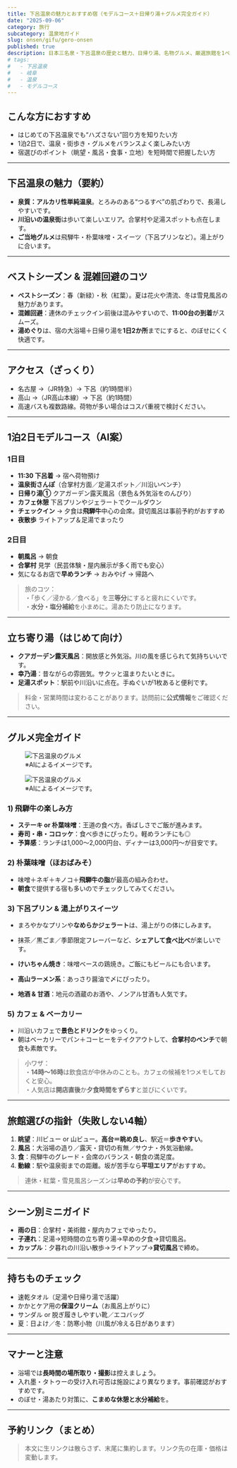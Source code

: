 ```yaml
---
title: 下呂温泉の魅力とおすすめ宿（モデルコース＋日帰り湯＋グルメ完全ガイド）
date: "2025-09-06"
category: 旅行
subcategory: 温泉地ガイド
slug: onsen/gifu/gero-onsen
published: true
description: 日本三名泉・下呂温泉の歴史と魅力、日帰り湯、名物グルメ、厳選旅館を1ページで。1泊2日モデルコース付き。
# tags:
#   - 下呂温泉
#   - 岐阜
#   - 温泉
#   - モデルコース
---
```


<PhotoPending caption="下呂温泉の温泉地ガイド — 写真は許可が下り次第、掲載します。" />

## こんな方におすすめ
- はじめての下呂温泉でも“ハズさない”回り方を知りたい方  
- 1泊2日で、温泉・街歩き・グルメをバランスよく楽しみたい方  
- 宿選びのポイント（眺望・風呂・食事・立地）を短時間で把握したい方

---

## 下呂温泉の魅力（要約）
- **泉質：アルカリ性単純温泉**。とろみのある“つるすべ”の肌ざわりで、長湯しやすいです。  
- **川沿いの温泉街**は歩いて楽しいエリア。合掌村や足湯スポットも点在します。  
- **ご当地グルメ**は飛騨牛・朴葉味噌・スイーツ（下呂プリンなど）。湯上がりに合います。

---

## ベストシーズン & 混雑回避のコツ
- **ベストシーズン**：春（新緑）・秋（紅葉）。夏は花火や清流、冬は雪見風呂の魅力があります。  
- **混雑回避**：連休のチェックイン前後は混みやすいので、**11:00台の到着**がスムーズ。  
- **湯めぐり**は、宿の大浴場＋日帰り湯を**1日2か所**までにすると、のぼせにくく快適です。

---

## アクセス（ざっくり）
- 名古屋 →（JR特急）→ 下呂（約1時間半）  
- 高山 →（JR高山本線）→ 下呂（約1時間）  
- 高速バスも複数路線。荷物が多い場合はコスパ重視で検討ください。

---

## 1泊2日モデルコース（AI案）

### 1日目
- **11:30 下呂着** → 宿へ荷物預け  
- **温泉街さんぽ**（合掌村方面／足湯スポット／川沿いベンチ）  
- **日帰り湯①** クアガーデン露天風呂（景色＆外気浴をのんびり）  
- **カフェ休憩** 下呂プリンやジェラートでクールダウン  
- **チェックイン** → 夕食は**飛騨牛**中心の会席。貸切風呂は事前予約がおすすめ  
- **夜散歩** ライトアップ＆足湯でまったり

### 2日目
- **朝風呂** → 朝食  
- **合掌村** 見学（民芸体験・屋内展示が多く雨でも安心）  
- 気になるお店で**早めランチ** → おみやげ → 帰路へ

> 旅のコツ：  
> ・「歩く／浸かる／食べる」を**三等分**にすると疲れにくいです。  
> ・**水分・塩分補給**を小まめに。湯あたり防止になります。

---

## 立ち寄り湯（はじめて向け）
- **クアガーデン露天風呂**：開放感と外気浴。川の風を感じられて気持ちいいです。  
- **幸乃湯**：昔ながらの雰囲気。サクッと温まりたいときに。  
- **足湯スポット**：駅前や川沿いに点在。手ぬぐいが1枚あると便利です。

> 料金・営業時間は変わることがあります。訪問前に**公式情報**をご確認ください。

---

## グルメ完全ガイド


<div className="my-5 grid grid-cols-1 gap-3 sm:grid-cols-2">
  <figure className="rounded-lg overflow-hidden">
    <img
      src="/onsen/gifu/gero/hidagyu.jpg"
      alt="下呂温泉のグルメ"
      className="w-full h-auto object-cover rounded-lg"
    />
    <figcaption className="mt-2 text-xs text-slate-500 text-center">
      ※AIによるイメージです。
    </figcaption>
  </figure>

  <figure className="rounded-lg overflow-hidden">
    <img
      src="/onsen/gifu/gero/houba.jpg"
      alt="下呂温泉のグルメ"
      className="w-full h-auto object-cover rounded-lg"
    />
    <figcaption className="mt-2 text-xs text-slate-500 text-center">
      ※AIによるイメージです。
    </figcaption>
  </figure>
</div>

### 1) 飛騨牛の楽しみ方
- **ステーキ or 朴葉味噌**：王道の食べ方。香ばしさでご飯が進みます。
- **寿司・串・コロッケ**：食べ歩きにぴったり。軽めランチにも◎  
- **予算感**：ランチは1,000〜2,000円台、ディナーは3,000円〜が目安です。

### 2) 朴葉味噌（ほおばみそ）
- 味噌＋ネギ＋キノコ＋**飛騨牛の脂**が最高の組み合わせ。  
- **朝食**で提供する宿も多いのでチェックしてみてください。

### 3) 下呂プリン & 湯上がりスイーツ
- まろやかなプリンや**なめらかジェラート**は、湯上がりの体にしみます。  
- 抹茶／黒ごま／季節限定フレーバーなど、**シェアして食べ比べ**が楽しいです。


- **けいちゃん焼き**：味噌ベースの鶏焼き。ご飯にもビールにも合います。  
- **高山ラーメン系**：あっさり醤油で〆にぴったり。  
- **地酒 & 甘酒**：地元の酒蔵のお酒や、ノンアル甘酒も人気です。

### 5) カフェ & ベーカリー
- 川沿いカフェで**景色とドリンク**をゆっくり。  
- 朝はベーカリーでパン＋コーヒーをテイクアウトして、**合掌村のベンチ**で朝食も素敵です。

> 小ワザ：  
> ・**14時〜16時**は飲食店が中休みのことも。カフェの候補を1つメモしておくと安心。  
> ・人気店は**開店直後**か**夕食時間をずらす**と並びにくいです。

---

## 旅館選びの指針（失敗しない4軸）
1. **眺望**：川ビュー or 山ビュー。**高台＝眺め良し**、駅近＝**歩きやすい**。  
2. **風呂**：大浴場の造り／露天・貸切の有無／サウナ・外気浴動線。  
3. **食**：飛騨牛のグレード・会席のバランス・朝食の満足度。  
4. **動線**：駅や温泉街までの距離。坂が苦手なら**平坦エリア**がおすすめ。

> 連休・紅葉・雪見風呂シーズンは**早めの予約**が安心です。

---

## シーン別ミニガイド
- **雨の日**：合掌村・美術館・屋内カフェでゆったり。  
- **子連れ**：足湯→短時間の立ち寄り湯→早めの夕食→貸切風呂。  
- **カップル**：夕暮れの川沿い散歩→ライトアップ→**貸切風呂**で締め。

---

## 持ちものチェック
- 速乾タオル（足湯や日帰り湯で活躍）  
- かかとケア用の**保湿クリーム**（お風呂上がりに）  
- サンダル or 脱ぎ履きしやすい靴／エコバッグ  
- 夏：日よけ／冬：防寒小物（川風が冷える日があります）

---

## マナーと注意
- 浴場では**長時間の場所取り・撮影**は控えましょう。  
- 入れ墨・タトゥーの受け入れ可否は施設により異なります。事前確認がおすすめです。  
- のぼせ・湯あたり対策に、**こまめな休憩と水分補給**を。

---

## 予約リンク（まとめ）
> 本文に生リンクは散らさず、末尾に集約します。リンク先の在庫・価格は変動します。

<BookingLinksGroup>
  <BookingLinksItem name="下呂温泉の宿" rakuten="" jalan="" ikkyu="" yahoo="" />
</BookingLinksGroup>

